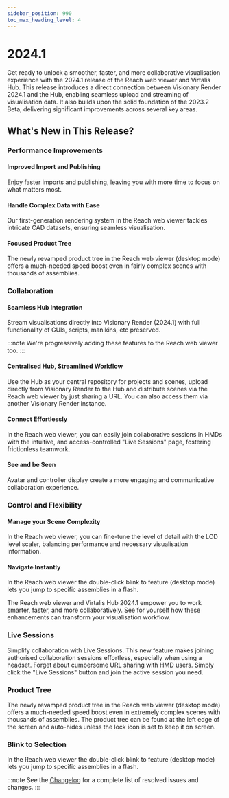 ```yaml
---
sidebar_position: 990
toc_max_heading_level: 4
---
```


# 2024.1

Get ready to unlock a smoother, faster, and more collaborative visualisation experience with the 2024.1 release of the Reach web viewer and Virtalis Hub. This release introduces a direct connection between Visionary Render 2024.1 and the Hub, enabling seamless upload and streaming of visualisation data. It also builds upon the solid foundation of the 2023.2 Beta, delivering significant improvements across several key areas.

## What's New in This Release?

### Performance Improvements

#### Improved Import and Publishing

Enjoy faster imports and publishing, leaving you with more time to focus on what matters most.

#### Handle Complex Data with Ease

Our first-generation rendering system in the Reach web viewer tackles intricate CAD datasets, ensuring seamless visualisation.

#### Focused Product Tree

The newly revamped product tree in the Reach web viewer (desktop mode) offers a much-needed speed boost even in fairly complex scenes with thousands of assemblies.

### Collaboration

#### Seamless Hub Integration

Stream visualisations directly into Visionary Render (2024.1) with full functionality of GUIs, scripts, manikins, etc preserved.

:::note
We're progressively adding these features to the Reach web viewer too.
:::

#### Centralised Hub, Streamlined Workflow

Use the Hub as your central repository for projects and scenes, upload directly from Visionary Render to the Hub and distribute scenes via the Reach web viewer by just sharing a URL. You can also access them via another Visionary Render instance.

#### Connect Effortlessly

In the Reach web viewer, you can easily join collaborative sessions in HMDs with the intuitive, and access-controlled "Live Sessions" page, fostering frictionless teamwork.

#### See and be Seen

Avatar and controller display create a more engaging and communicative collaboration experience.

### Control and Flexibility

#### Manage your Scene Complexity

In the Reach web viewer, you can fine-tune the level of detail with the LOD level scaler, balancing performance and necessary visualisation information.

#### Navigate Instantly

In the Reach web viewer the double-click blink to feature (desktop mode) lets you jump to specific assemblies in a flash.

The Reach web viewer and Virtalis Hub 2024.1 empower you to work smarter, faster, and more collaboratively. See for yourself how these enhancements can transform your visualisation workflow.

### Live Sessions

Simplify collaboration with Live Sessions. This new feature makes joining authorised collaboration sessions effortless, especially when using a headset. Forget about cumbersome URL sharing with HMD users. Simply click the "Live Sessions" button and join the active session you need.

### Product Tree

The newly revamped product tree in the Reach web viewer (desktop mode) offers a much-needed speed boost even in extremely complex scenes with thousands of assemblies. The product tree can be found at the left edge of the screen and auto-hides unless the lock icon is set to keep it on screen. 

### Blink to Selection

In the Reach web viewer the double-click blink to feature (desktop mode) lets you jump to specific assemblies in a flash.

:::note
See the [Changelog](../../changelogs/virtalis-hub-and-web-viewer#20241) for a complete list of resolved issues and changes.
:::
